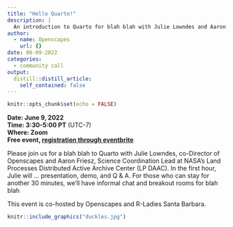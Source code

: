 ```yaml
---
title: "Hello Quarto!"
description: |
  An introduction to Quarto for blah blah with Julie Lowndes and Aaron Friesz
author:
  - name: Openscapes
    url: {}
date: 06-09-2022
categories: 
  - community call
output:
  distill::distill_article:
    self_contained: false
---
```



```r
knitr::opts_chunk$set(echo = FALSE)
```

**Date: June 9, 2022**\
**Time: 3:30-5:00 PT** (UTC-7)\
**Where: Zoom**\
**Free event, [registration through eventbrite](https://www.eventbrite.com/e/openscapes-community-call-qualitative-data-analysis-chat-with-beth-duckles-tickets-300170978477) **
<!---[**Video Recording**]() --->

Please join us for a blah blah to Quarto with Julie Lowndes, co-Director of Openscapes and Aaron Friesz, Science Coordination Lead at NASA’s Land Processes Distributed Active Archive Center (LP DAAC). In the first hour, Julie will … presentation, demo, and Q & A. For those who can stay for another 30 minutes, we’ll have informal chat and breakout rooms for blah blah

This event is co-hosted by Openscapes and R-Ladies Santa Barbara.


```r
knitr::include_graphics("duckles.jpg")  
```
